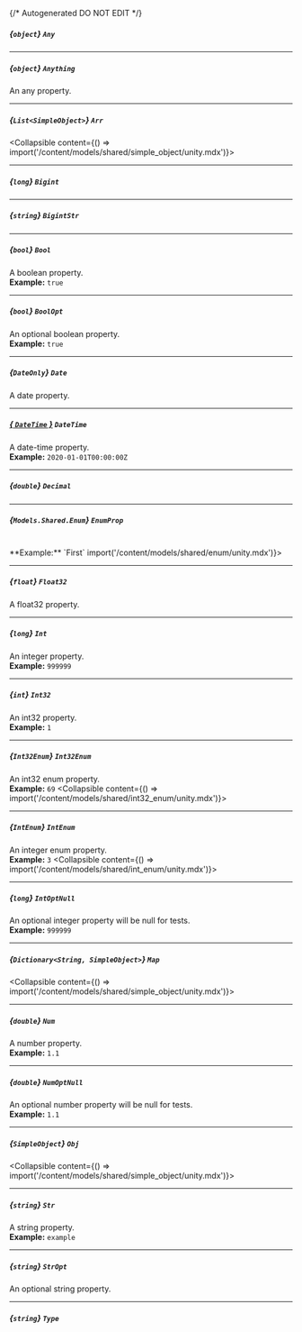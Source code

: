 {/* Autogenerated DO NOT EDIT  */}

##### *{`object`}* `Any`

---
##### *{`object`}* `Anything`
An any property.

---
##### *{`List<SimpleObject>`}* `Arr`
<Collapsible content={() => import('/content/models/shared/simple_object/unity.mdx')}>
</Collapsible>

---
##### *{`long`}* `Bigint`

---
##### *{`string`}* `BigintStr`

---
##### *{`bool`}* `Bool`
A boolean property.
<br/>
**Example:** `true`

---
##### *{`bool`}* `BoolOpt`
An optional boolean property.
<br/>
**Example:** `true`

---
##### *{`DateOnly`}* `Date`
A date property.

---
##### [*{ `DateTime` }*](https://learn.microsoft.com/en-us/dotnet/api/system.datetime?view=net-5.0) `DateTime`
A date\-time property.
<br/>
**Example:** `2020-01-01T00:00:00Z`

---
##### *{`double`}* `Decimal`

---
##### *{`Models.Shared.Enum`}* `EnumProp`
<br/>
**Example:** `First`
<Collapsible content={() => import('/content/models/shared/enum/unity.mdx')}>
</Collapsible>

---
##### *{`float`}* `Float32`
A float32 property.

---
##### *{`long`}* `Int`
An integer property.
<br/>
**Example:** `999999`

---
##### *{`int`}* `Int32`
An int32 property.
<br/>
**Example:** `1`

---
##### *{`Int32Enum`}* `Int32Enum`
An int32 enum property.
<br/>
**Example:** `69`
<Collapsible content={() => import('/content/models/shared/int32_enum/unity.mdx')}>
</Collapsible>

---
##### *{`IntEnum`}* `IntEnum`
An integer enum property.
<br/>
**Example:** `3`
<Collapsible content={() => import('/content/models/shared/int_enum/unity.mdx')}>
</Collapsible>

---
##### *{`long`}* `IntOptNull`
An optional integer property will be null for tests.
<br/>
**Example:** `999999`

---
##### *{`Dictionary<String, SimpleObject>`}* `Map`
<Collapsible content={() => import('/content/models/shared/simple_object/unity.mdx')}>
</Collapsible>

---
##### *{`double`}* `Num`
A number property.
<br/>
**Example:** `1.1`

---
##### *{`double`}* `NumOptNull`
An optional number property will be null for tests.
<br/>
**Example:** `1.1`

---
##### *{`SimpleObject`}* `Obj`
<Collapsible content={() => import('/content/models/shared/simple_object/unity.mdx')}>
</Collapsible>

---
##### *{`string`}* `Str`
A string property.
<br/>
**Example:** `example`

---
##### *{`string`}* `StrOpt`
An optional string property.

---
##### *{`string`}* `Type`

